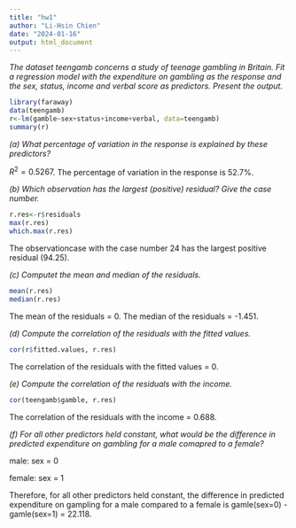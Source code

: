 ```yaml
---
title: "hw1"
author: "Li-Hsin Chien"
date: "2024-01-16"
output: html_document
---
```


*The dataset teengamb concerns a study of teenage gambling in Britain. Fit a regression model with the expenditure on gambling as the response and the sex, status, income and verbal score as predictors. Present the output.*

```r
library(faraway)
data(teengamb)
r<-lm(gamble~sex+status+income+verbal, data=teengamb)
summary(r)

```

*(a) What percentage of variation in the response is explained by these predictors?*

$R^2 = 0.5267$. The percentage of variation in the response is 52.7%. 

*(b) Which observation has the largest (positive) residual? Give the case number.*

```r
r.res<-r$residuals
max(r.res)
which.max(r.res)
```

The observationcase with the case number 24 has the largest positive residual (94.25).

*(c) Computet the mean and median of the residuals. *

```r
mean(r.res)
median(r.res)
```

The mean of the residuals = 0.
The median of the residuals = -1.451.

*(d) Compute the correlation of the residuals with the fitted values.*

```r
cor(r$fitted.values, r.res)
```

The correlation of the residuals with the fitted values = 0.

*(e) Compute the correlation of the residuals with the income.*

```r
cor(teengamb$gamble, r.res)
```

The correlation of the residuals with the income = 0.688.

*(f) For all other predictors held constant, what would be the difference in predicted expenditure on gambling for a male comapred to a female?*

male: sex = 0

female: sex = 1

Therefore, for all other predictors held constant, the difference in predicted expenditure on gampling for a male compared to a female is gamle(sex=0) - gamle(sex=1) = 22.118.